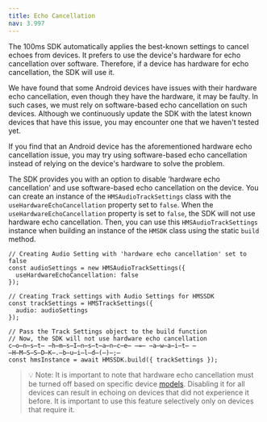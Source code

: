 ---
title: Echo Cancellation
nav: 3.997
---

The 100ms SDK automatically applies the best-known settings to cancel echoes from devices. It prefers to use the device's hardware for echo cancellation over software. Therefore, if a device has hardware for echo cancellation, the SDK will use it.

We have found that some Android devices have issues with their hardware echo cancellation, even though they have the hardware, it may be faulty. In such cases, we must rely on software-based echo cancellation on such devices.
 Although we continuously update the SDK with the latest known devices that have this issue, you may encounter one that we haven't tested yet.

If you find that an Android device has the aforementioned hardware echo cancellation issue, you may try using software-based echo cancellation instead of relying on the device's hardware to solve the problem.

The SDK provides you with an option to disable 'hardware echo cancellation' and use software-based echo cancellation on the device. You can create an instance of the `HMSAudioTrackSettings` class with the `useHardwareEchoCancellation` property set to `false`. When the `useHardwareEchoCancellation` property is set to `false`, the SDK will not use hardware echo cancellation. Then, you can use this `HMSAudioTrackSettings` instance when building an instance of the `HMSDK` class using the static `build` method.

```js{3}
// Creating Audio Setting with 'hardware echo cancellation' set to false
const audioSettings = new HMSAudioTrackSettings({
  useHardwareEchoCancellation: false
});

// Creating Track settings with Audio Settings for HMSSDK
const trackSettings = HMSTrackSettings({
  audio: audioSettings
});

// Pass the Track Settings object to the build function
// Now, the SDK will not use hardware echo cancellation
c̶o̶n̶s̶t̶ ̶h̶m̶s̶I̶n̶s̶t̶a̶n̶c̶e̶ ̶=̶ ̶a̶w̶a̶i̶t̶ ̶H̶M̶S̶S̶D̶K̶.̶b̶u̶i̶l̶d̶(̶)̶;̶
const hmsInstance = await HMSSDK.build({ trackSettings });
```

> 💡 Note: It is important to note that hardware echo cancellation must be turned off based on specific device [models](https://developer.android.com/reference/android/os/Build#MODEL). Disabling it for all devices can result in echoing on devices that did not experience it before. It is important to use this feature selectively only on devices that require it.
